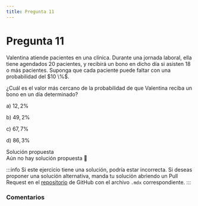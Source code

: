 ```yaml
---
title: Pregunta 11
---
```



# Pregunta 11

<div className="exercise">
Valentina atiende pacientes en una clínica. Durante una jornada laboral, ella tiene agendados 20 pacientes, y recibirá un bono en dicho día si asisten 18 o más pacientes.
Suponga que cada paciente puede faltar con una probabilidad del $10 \%$.

¿Cuál es el valor más cercano de la probabilidad de que Valentina reciba un bono en un día determinado?

a) $12,2 \%$

b) $49,2 \%$

c) $67,7 \%$

d) $86,3 \%$
</div>

<MDXDetails>
<summary>Solución propuesta</summary>

<div className="exercise">
Aún no hay solución propuesta 🥲
</div>

:::info 
Si este ejercicio tiene una solución, podría estar incorrecta. Si deseas proponer una solución alternativa, manda tu solución abriendo
un Pull Request en el [repositorio](https://github.com/crow-rojas/apuntes-fundamentals/pulls) de GitHub con el archivo
`.mdx` correspondiente. 
:::

</MDXDetails>

### Comentarios

<Disqus
  url="https://crow-rojas.github.io/apuntes-fundamentals/docs/mathematics/probability-and-statistics/exercises/2024-2/p11"
  identifier="docs/mathematics/probability-and-statistics/exercises/2024-2/p11"
  title="2024-2 Probabilidades y Estadística - Pregunta 11"
/>

